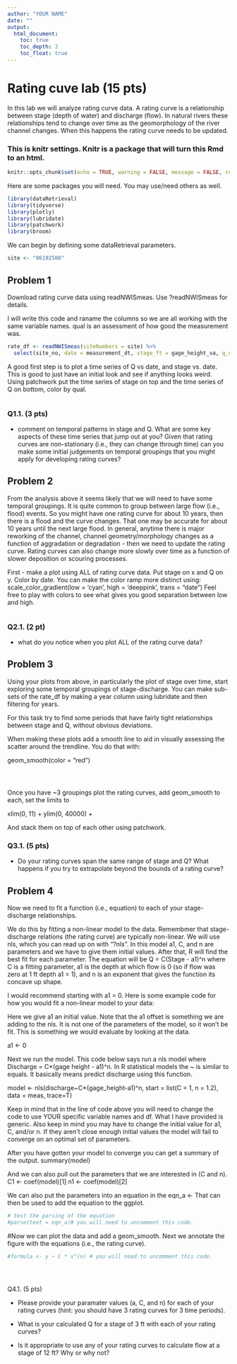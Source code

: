 ```yaml
---
author: "YOUR NAME"
date: ""
output: 
  html_document:
    toc: true
    toc_depth: 3
    toc_float: true
---
```


# Rating cuve lab (15 pts) 

In this lab we will analyze rating curve data. A rating curve is a relationship between stage (depth of water) and discharge (flow). In natural rivers these relationships tend to change over time as the geomorphology of the river channel changes. When this happens the rating curve needs to be updated.

### This is knitr settings. Knitr is a package that will turn this Rmd to an html. 
```r

knitr::opts_chunk$set(echo = TRUE, warning = FALSE, message = FALSE, results = FALSE)

```


Here are some packages you will need. You may use/need others as well. 
```r
library(dataRetrieval)
library(tidyverse)
library(plotly)
library(lubridate)
library(patchwork)
library(broom)
```

We can begin by defining some dataRetrieval parameters. 
```r

site <- "06192500"

```

## Problem 1 

Download rating curve data using readNWISmeas. Use ?readNWISmeas for details. 

I will write this code and raname the columns so we are all working with the same variable names. qual is an assessment of how good the measurement was. 
```r
rate_df <- readNWISmeas(siteNumbers = site) %>% 
  select(site_no, date = measurement_dt, stage_ft = gage_height_va, q_cfs = discharge_va, qual = measured_rating_diff)

```

A good first step is to plot a time series of Q vs date, and stage vs. date. This is good to just have an initial look and see if anything looks weird. Using patchwork put the time series of stage on top and the time series of Q on bottom, color by qual. 
```r

```

### Q1.1. (3 pts)

- comment on temporal patterns in stage and Q. What are some key aspects of these time series that jump out at you? Given that rating curves are non-stationary (i.e., they can change through time) can you make some initial judgements on temporal groupings that you might apply for developing rating curves?  

## Problem 2

From the analysis above it seems likely that we will need to have some temporal groupings. It is quite common to group between large flow (i.e., flood) events. So you might have one rating curve for about 10 years, then there is a flood and the curve changes. That one may be accurate for about 10 years until the next large flood. In general, anytime there is major reworking of the channel, channel geometry/morphology changes as a function of aggradation or degradation - then we need to update the rating curve. Rating curves can also change more slowly over time as a function of slower deposition or scouring processes. 

First - make a plot using ALL of rating curve data. Put stage on x and Q on y. Color by date. 
You can make the color ramp more distinct using:
scale_color_gradient(low = 'cyan', high = 'deeppink', trans = "date")
Feel free to play with colors to see what gives you good separation between low and high. 

```r

  
```

### Q2.1. (2 pt)
- what do you notice when you plot ALL of the rating curve data? 


## Problem 3

Using your plots from above, in particularly the plot of stage over time, start exploring some temporal groupings of stage-discharge. You can make sub-sets of the rate_df by making a year column using lubridate and then filtering for years.

For this task try to find some periods that have fairly tight relationships between stage and Q, without obvious deviations. 

When making these plots add a smooth line to aid in visually assessing the scatter around the trendline. You do that with:

 geom_smooth(color = "red")

```r


```


```r


```

```r


```

Once you have ~3 groupings plot the rating curves, add geom_smooth to each, set the limits to 

xlim(0, 11) +
ylim(0, 40000) +

And stack them on top of each other using patchwork. 

### Q3.1. (5 pts)

- Do your rating curves span the same range of stage and Q? What happens if you try to extrapolate beyond the bounds of a rating curve? 




## Problem 4

Now we need to fit a function (i.e., equation) to each of your stage-discharge relationships. 

We do this by fitting a non-linear model to the data. Remembmer that stage-discharge relations (the rating curve) are typically non-linear. We will use nls, which you can read up on with “?nls”. In this model a1, C, and n are parameters and we have to give them initial values. After that, R will find the best fit for each parameter. The equation will be Q = C(Stage - a1)^n where C is a fitting parameter, a1 is the depth at which flow is 0 (so if flow was zero at 1 ft depth a1 = 1), and n is an exponent that gives the function its concave up shape.

I would recommend starting with a1 = 0. Here is some example code for how you would fit a non-linear model to your data:

Here we give a1 an initial value. Note that the a1 offset is something we are adding to the nls. It is not one of the parameters of the model, so it won't be fit. This is something we would evaluate by looking at the data. 

a1 <- 0 

Next we run the model. This code below says run a nls model where Discharge = C*(gage height - a1)^n. In R statistical models the ~ is similar to equals. It basically means predict discharge using this function. 

model <- nls(discharge~C*(gage_height-a1)^n, start = list(C = 1, n = 1.2), data = meas, trace=T)

Keep in mind that in the line of code above you will need to change the code to use YOUR specific variable names and df. What I have provided is generic. Also keep in mind you may have to change the initial value for a1, C, and/or n. If they aren't close enough initial values the model will fail to converge on an optimal set of parameters. 

After you have gotten your model to converge you can get a summary of the output. 
summary(model)

And we can also pull out the parameters that we are interested in (C and n).
C1 <- coef(model)[1]
n1 <- coef(model)[2]

We can also put the parameters into an equation in the eqn_a <- 
That can then be used to add the equation to the ggplot. 
```r



# test the parsing of the equation
#parse(text = eqn_a)# you will need to uncomment this code. 

```


#Now we can plot the data and add a geom_smooth. Next we annotate the figure with the equations (i.e., the rating curve).
```r

#formula <- y ~ C * x^(n) # you will need to uncomment this code. 


  
```



Q4.1. (5 pts)

- Please provide your paramater values (a, C, and n) for each of your rating curves (hint: you should have 3 rating curves for 3 time periods). 

- What is your calculated Q for a stage of 3 ft with each of your rating curves? 

- Is it appropriate to use any of your rating curves to calculate flow at a stage of 12 ft? Why or why not? 
